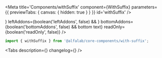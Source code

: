 



<Meta
    title='Components/withSuffix'
    component={WithSuffix}
    parameters={{ previewTabs: { canvas: { hidden: true } } }}
    id='withSuffix'
/>

<!-- Canvas -->

<Story name='withSuffix'>
    <SuffixInput
        suffix={text('suffix', ' ₽')}
        block={boolean('block', false)}
        clear={boolean('clear', false)}
        size={select('size', ['s', 'm', 'l', 'xl'], 's')}
        disabled={boolean('disabled', false)}
        label={text('label', '')}
        placeholder={text('placeholder', '')}
        rightAddons={boolean('rightAddons', false) && !text('error') && <StarMIcon />}
        leftAddons={boolean('leftAddons', false) && <StarMIcon />}
        bottomAddons={boolean('bottomAddons', false) && <span>bottom text</span>}
        readOnly={boolean('readOnly', false)}
    />
</Story>

<!-- Docs -->

<ComponentHeader
    name='withSuffix'
    version={version}
    package='@alfalab/core-components/with-suffix'
/>

```jsx
import { withSuffix } from '@alfalab/core-components/with-suffix';
```

<Tabs description={<Description />} changelog={<Changelog />} />
